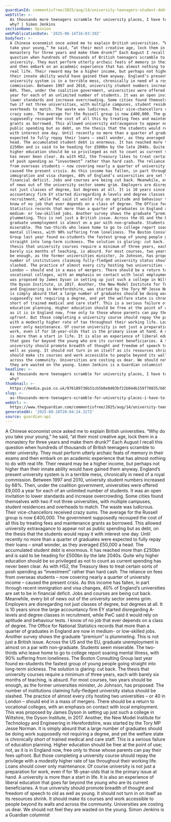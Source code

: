 ```yaml
---
guardianId: commentisfree/2025/aug/14/university-teenagers-student-debt-graduate-britain
webTitle: >-
  As thousands more teenagers scramble for university places, I have to ask –
  why? | Simon Jenkins
sectionName: Opinion
webPublicationDate: '2025-08-14T16:03:39Z'
bodyText: >-
  A Chinese economist once asked me to explain British universities. “Why do you
  take your young,” he said, “at their most creative age, lock them in a
  monastery for three years and make them drunk?” Each August I recall this
  question when hundreds of thousands of British teenagers scramble to enter
  university. They must perform utterly archaic feats of memory in their exams
  and then embark on an academic experience that has almost nothing to do with
  real life. Their reward may be a higher income, but perhaps not higher than
  their innate ability would have gained them anyway. England’s present
  university system is in a terrible mess, chronically in need of a royal
  commission. Between 1997 and 2010, university student numbers increased by
  68%. Then, under the coalition government, universities were offered £9,000 a
  year for each of an unlimited number of students. It was an open invitation to
  lower standards and increase overcrowding. Some cities found themselves with
  two if not three universities, with multiple campuses, student residences and
  overheads to match. The waste was ludicrous. Their vice-chancellors received
  crazy sums. The average for the Russell group is now £400,000. The government
  supposedly recouped the cost of all this by treating fees and maintenance
  grants as borrowed. This allowed university extravagance to appear not as
  public spending but as debt, on the thesis that the students would repay it
  with interest one day. Until recently no more than a quarter of graduates were
  expected to fully repay their loans – small wonder, as they averaged £50,000 a
  head. The accumulated student debt is enormous. It has reached more than
  £250bn and is said to be heading for £500bn by the late 2040s. Quite why
  higher education should be so privileged as not to count as current spending
  has never been clear. As with HS2, the Treasury likes to treat certain sorts
  of posh spending as “investment” rather than hard cash. The reliance on fees
  from overseas students – now covering nearly a quarter of university income –
  caused the present crisis. As this income has fallen, in part through recent
  immigration and visa changes, 40% of England’s universities are set to be in
  financial deficit. Jobs and courses are being cut back. Meanwhile, every bit
  of news out of the university sector seems grim. Employers are disregarding
  not just classes of degree, but degrees at all. It is 10 years since the large
  accountancy firm EY started disregarding A-levels and degree classes in
  recruitment, while PwC said it would rely on aptitude and behaviour tests. I
  know of no job that ever depends on a class of degree. The Office for National
  Statistics records that more than a quarter of graduates in England are now in
  medium- or low-skilled jobs. Another survey shows the graduate “premium” is
  plummeting. This is not just a British issue. Across the US and the EU,
  graduate unemployment is almost on a par with non-graduate. Students seem
  miserable. The two-thirds who leave home to go to college report soaring
  mental illness, with 90% suffering from loneliness. The Boston Consulting
  Group last year found ex-students the fastest group of young people going
  straight into long-term sickness. The solution is glaring: cut back. The
  thesis that university courses require a minimum of three years, each with
  barely six months of teaching, is absurd. For most courses, two years should
  be enough, as the former universities minister, Jo Johnson, has proposed. The
  number of institutions claiming fully-fledged university status should be
  slashed. The practice of almost every city hosting two universities – or 40 in
  London – should end in a mass of mergers. There should be a return to
  vocational colleges, with an emphasis on contact with local employment. This
  was proposed by James Dyson in setting up just such a college in Wiltshire,
  the Dyson Institute, in 2017. Another, the New Model Institute for Technology
  and Engineering in Herefordshire, was started by the Tory MP Jesse Norman. It
  is simply absurd that a large number of graduates should be doing work
  supposedly not requiring a degree, and yet the welfare state is chronically
  short of trained medical and care staff. This is a serious failure of
  education planning. Higher education should be free at the point of use; not,
  as it is in England now, free only to those whose parents can pay their fees
  upfront. But those completing a university course should repay the privilege
  with a modestly higher rate of tax throughout their working life. Loans should
  cover only maintenance. Of course university is not just a preparation for
  work, even if for 18-year-olds that is the primary issue at hand. A university
  is more than a start in life. It is also an experience of liberal education
  that goes far beyond the young who are its current beneficiaries. A true
  university should promote breadth of thought and freedom of speech to old as
  well as young. It should not turn in on itself as its resources shrink. It
  should make its courses and work accessible to people beyond its walls and
  across the community. Universities are costing us dear. We should not feel
  they are wasted on the young. Simon Jenkins is a Guardian columnist
headline: >-
  As thousands more teenagers scramble for university places, I have to ask –
  why?
thumbnail: >-
  https://media.guim.co.uk/976189736b31cb5b0e0d03bf22b044b159f70835/665_0_4072_3258/500.jpg
slug: >-
  as-thousands-more-teenagers-scramble-for-university-places-i-have-to-ask-why-or-simon-jenkins
webUrl: >-
  https://www.theguardian.com/commentisfree/2025/aug/14/university-teenagers-student-debt-graduate-britain
generatedAt: '2025-08-28T20:04:24.327Z'
source: guardian-api
---
```

A Chinese economist once asked me to explain British universities. “Why do you take your young,” he said, “at their most creative age, lock them in a monastery for three years and make them drunk?” Each August I recall this question when hundreds of thousands of British teenagers scramble to enter university. They must perform utterly archaic feats of memory in their exams and then embark on an academic experience that has almost nothing to do with real life. Their reward may be a higher income, but perhaps not higher than their innate ability would have gained them anyway. England’s present university system is in a terrible mess, chronically in need of a royal commission. Between 1997 and 2010, university student numbers increased by 68%. Then, under the coalition government, universities were offered £9,000 a year for each of an unlimited number of students. It was an open invitation to lower standards and increase overcrowding. Some cities found themselves with two if not three universities, with multiple campuses, student residences and overheads to match. The waste was ludicrous. Their vice-chancellors received crazy sums. The average for the Russell group is now £400,000. The government supposedly recouped the cost of all this by treating fees and maintenance grants as borrowed. This allowed university extravagance to appear not as public spending but as debt, on the thesis that the students would repay it with interest one day. Until recently no more than a quarter of graduates were expected to fully repay their loans – small wonder, as they averaged £50,000 a head. The accumulated student debt is enormous. It has reached more than £250bn and is said to be heading for £500bn by the late 2040s. Quite why higher education should be so privileged as not to count as current spending has never been clear. As with HS2, the Treasury likes to treat certain sorts of posh spending as “investment” rather than hard cash. The reliance on fees from overseas students – now covering nearly a quarter of university income – caused the present crisis. As this income has fallen, in part through recent immigration and visa changes, 40% of England’s universities are set to be in financial deficit. Jobs and courses are being cut back. Meanwhile, every bit of news out of the university sector seems grim. Employers are disregarding not just classes of degree, but degrees at all. It is 10 years since the large accountancy firm EY started disregarding A-levels and degree classes in recruitment, while PwC said it would rely on aptitude and behaviour tests. I know of no job that ever depends on a class of degree. The Office for National Statistics records that more than a quarter of graduates in England are now in medium- or low-skilled jobs. Another survey shows the graduate “premium” is plummeting. This is not just a British issue. Across the US and the EU, graduate unemployment is almost on a par with non-graduate. Students seem miserable. The two-thirds who leave home to go to college report soaring mental illness, with 90% suffering from loneliness. The Boston Consulting Group last year found ex-students the fastest group of young people going straight into long-term sickness. The solution is glaring: cut back. The thesis that university courses require a minimum of three years, each with barely six months of teaching, is absurd. For most courses, two years should be enough, as the former universities minister, Jo Johnson, has proposed. The number of institutions claiming fully-fledged university status should be slashed. The practice of almost every city hosting two universities – or 40 in London – should end in a mass of mergers. There should be a return to vocational colleges, with an emphasis on contact with local employment. This was proposed by James Dyson in setting up just such a college in Wiltshire, the Dyson Institute, in 2017. Another, the New Model Institute for Technology and Engineering in Herefordshire, was started by the Tory MP Jesse Norman. It is simply absurd that a large number of graduates should be doing work supposedly not requiring a degree, and yet the welfare state is chronically short of trained medical and care staff. This is a serious failure of education planning. Higher education should be free at the point of use; not, as it is in England now, free only to those whose parents can pay their fees upfront. But those completing a university course should repay the privilege with a modestly higher rate of tax throughout their working life. Loans should cover only maintenance. Of course university is not just a preparation for work, even if for 18-year-olds that is the primary issue at hand. A university is more than a start in life. It is also an experience of liberal education that goes far beyond the young who are its current beneficiaries. A true university should promote breadth of thought and freedom of speech to old as well as young. It should not turn in on itself as its resources shrink. It should make its courses and work accessible to people beyond its walls and across the community. Universities are costing us dear. We should not feel they are wasted on the young. Simon Jenkins is a Guardian columnist
